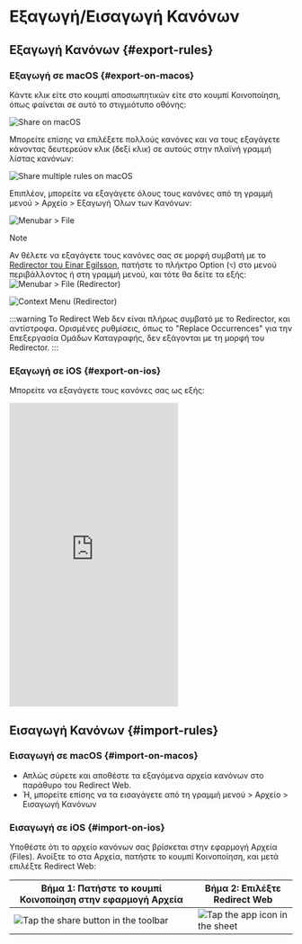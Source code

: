 # Εξαγωγή/Εισαγωγή Κανόνων

## Εξαγωγή Κανόνων {#export-rules}

### Εξαγωγή σε macOS {#export-on-macos}

Κάντε κλικ είτε στο κουμπί αποσιωπητικών είτε στο κουμπί Κοινοποίηση, όπως φαίνεται σε αυτό το στιγμιότυπο οθόνης:

![Share on macOS](/img/share-on-macos.png)

Μπορείτε επίσης να επιλέξετε πολλούς κανόνες και να τους εξαγάγετε κάνοντας δευτερεύον κλικ (δεξί κλικ) σε αυτούς στην πλαϊνή γραμμή λίστας κανόνων:

![Share multiple rules on macOS](/img/multiselect-on-macos.png)

Επιπλέον, μπορείτε να εξαγάγετε όλους τους κανόνες από τη γραμμή μενού > Αρχείο > Εξαγωγή Όλων των Κανόνων:

![Menubar > File](/img/menubar-file.png)

> [!NOTE]
> Αν θέλετε να εξαγάγετε τους κανόνες σας σε μορφή συμβατή με το [Redirector του Einar Egilsson](https://einaregilsson.com/redirector/), πατήστε το πλήκτρο Option (`⌥`) στο μενού περιβάλλοντος ή στη γραμμή μενού, και τότε θα δείτε τα εξής:
> ![Menubar > File (Redirector)](/img/menubar-file-redirector.png)
>
> ![Context Menu (Redirector)](/img/context-menu-redirector.png)
>
> :::warning
> Το Redirect Web δεν είναι πλήρως συμβατό με το Redirector, και αντίστροφα. Ορισμένες ρυθμίσεις, όπως το "Replace Occurrences" για την Επεξεργασία Ομάδων Καταγραφής, δεν εξάγονται με τη μορφή του Redirector.
> :::

### Εξαγωγή σε iOS {#export-on-ios}

Μπορείτε να εξαγάγετε τους κανόνες σας ως εξής:

<iframe height="540" src="https://www.youtube.com/embed/uQ6-SLEMlT4" title="iOS Demo Video for exporting rules (YouTube)" frameborder="0" allow="accelerometer; autoplay; clipboard-write; encrypted-media; gyroscope; picture-in-picture; web-share" allowfullscreen></iframe>

## Εισαγωγή Κανόνων {#import-rules}

### Εισαγωγή σε macOS {#import-on-macos}

- Απλώς σύρετε και αποθέστε τα εξαγόμενα αρχεία κανόνων στο παράθυρο του Redirect Web.
- Ή, μπορείτε επίσης να τα εισαγάγετε από τη γραμμή μενού > Αρχείο > Εισαγωγή Κανόνων

### Εισαγωγή σε iOS {#import-on-ios}

Υποθέστε ότι το αρχείο κανόνων σας βρίσκεται στην εφαρμογή Αρχεία (Files). Ανοίξτε το στα Αρχεία, πατήστε το κουμπί Κοινοποίηση, και μετά επιλέξτε Redirect Web:

| Βήμα 1: Πατήστε το κουμπί Κοινοποίηση στην εφαρμογή Αρχεία                     | Βήμα 2: Επιλέξτε Redirect Web                                     |
| ----------------------------------------------------------------------------- | ----------------------------------------------------------------- |
| ![Tap the share button in the toolbar](/img/files-share-ios.png) | ![Tap the app icon in the sheet](/img/share-sheet-ios.png) |
